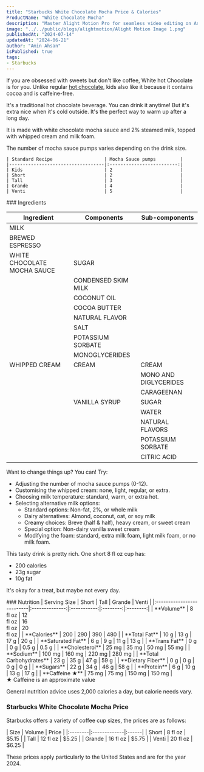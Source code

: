 ```yaml
---
title: "Starbucks White Chocolate Mocha Price & Calories"
ProductName: "White Chocolate Mocha" 
description: "Master Alight Motion Pro for seamless video editing on Android, iOS, and Tablets with our ultimate guide, unlocking advanced features and elevating your skills in 2024!"
image: "../../public/blogs/alightmotion/Alight Motion Image 1.png"
publishedAt: "2024-07-14"
updatedAt: "2024-06-21"
author: "Amin Ahsan"
isPublished: true
tags:
- Starbucks
---
```

  
If you are obsessed with sweets but don't like coffee, White hot Chocolate is for you. Unlike regular [hot chocolate](https://starbucks-menu-with-prices.net/hot-chocolate), kids also like it because it contains cocoa and is caffeine-free. 

It's a traditional hot chocolate beverage. You can drink it anytime! But it's extra nice when it's cold outside. It's the perfect way to warm up after a long day.

It is made with white chocolate mocha sauce and 2% steamed milk, topped with whipped cream and milk foam.

The number of mocha sauce pumps varies depending on the drink size.
    
    | Standard Recipe                   | Mocha Sauce pumps         |
    |-----------------------------------|:-------------------------:| 
    | Kids                              | 2                         |
    | Short                             | 2                         |
    | Tall                              | 3                         |
    | Grande                            | 4                         |
    | Venti                             | 5                         |



<style jsx>{`
  .table-container {
    overflow-x: auto;
    position: relative;
  }
  .table-container table {
    border-collapse: collapse;
    width: 30%;
  }
  .table-container th,
  .table-container td {
    border: 1px solid #ddd;
    padding: 2px;
    min-width: 30px;
    font-size: 11px;
  }
  .table-container th:first-child,
  .table-container td:first-child {
    position: sticky;
    left: 0;
    background-color: white;
    z-index: 1;
  }
  @media (max-width: 768px) {
    .table-container th:not(:first-child),
    .table-container td:not(:first-child) {
      min-width: 50px;
    }
  }
`}</style>

<style jsx>{`
  .table-container2 {
    overflow-x: auto;
    position: relative;
  }
  .table-container2 table {
    border-collapse: collapse;
    width: 80%;
  }
  .table-container2 th,
  .table-container2 td {
    border: 1px solid #ddd;
    padding: 2px;
    min-width: 30px;
    font-size: 11px;
  }
  .table-container2 th:first-child,
  .table-container2 td:first-child {
    position: sticky;
    left: 0;
    background-color: white;
    z-index: 1;
  }
  @media (max-width: 768px) {
    .table-container2 th:not(:first-child),
    .table-container2 td:not(:first-child) {
      min-width: 50px;
    }
  }
`}</style>
 <style jsx>{`
  @media (min-width: 768px) {
    .responsive-grid {
      display: grid;
      grid-template-columns: 1fr 1fr;
    }
  }
`}</style>

<div className="table-container2">
### Ingredients

| Ingredient              | Components                         | Sub-components  |
|-------------------------|------------------------------------|-----------------|
| MILK                    |                                    |                 |
| BREWED ESPRESSO         |                                    |                 |
| WHITE CHOCOLATE MOCHA SAUCE   | SUGAR                        |                 |
|                         | CONDENSED SKIM MILK                |                 |
|                         | COCONUT OIL                        |                 |
|                         | COCOA BUTTER                       |                 |
|                         | NATURAL FLAVOR                     |                 |
|                         | SALT                               |                 |
|                         | POTASSIUM SORBATE                  |                 |
|                         | MONOGLYCERIDES                     |                 |
| WHIPPED CREAM           | CREAM                              | CREAM           |
|                         |                                    | MONO AND DIGLYCERIDES |
|                         |                                    | CARAGEENAN |
|                         | VANILLA SYRUP                      | SUGAR                 |
|                         |                                    | WATER |
|                         |                                    | NATURAL FLAVORS |
|                         |                                    | POTASSIUM SORBATE |
|                         |                                    | CITRIC ACID |
</div>

Want to change things up? You can! Try:
- Adjusting the number of mocha sauce pumps (0-12).
- Customising the whipped cream: none, light, regular, or extra.
- Choosing milk temperature: standard, warm, or extra hot.
- Selecting alternative milk options: 
  -  Standard options: Non-fat, 2%, or whole milk
  - Dairy alternatives: Almond, coconut, oat, or soy milk
  - Creamy choices: Breve (half & half), heavy cream, or sweet cream
  - Special option: Non-dairy vanilla sweet cream
  - Modifying the foam: standard, extra milk foam, light milk foam, or no milk foam.


This tasty drink is pretty rich. One short 8 fl oz cup has:
- 200 calories
- 23g sugar
- 10g fat

It's okay for a treat, but maybe not every day.


<div className="table-container">
### Nutrition
|  Serving Size	            | Short          | Tall        | Grande   | Venti    |
|:--------------------------|:--------------:|:-----------:|:--------:|:--------:|
| **Volume**                | 8 <br/> fl oz  | 12 <br/> fl oz |  16 <br/> fl oz | 20 <br/> fl oz |
| **Calories**              | 200              | 290          | 390       | 480       |
| **Total Fat**             | 10 g            | 13 g         | 17 g      | 20 g      |
| **Saturated Fat**         | 6 g            | 9 g         | 11 g      | 13 g      |
| **Trans Fat**             | 0 g            | 0 g         | 0.5 g      | 0.5 g      |
| **Cholesterol**           | 25 mg           | 35 mg        | 50 mg     | 55 mg     |
| **Sodium**                | 100 mg           | 160 mg       | 220 mg    | 280 mg    | 
| **Total Carbohydrates**   | 23 g            | 35 g         | 47 g      | 59 g      |
| **Dietary Fiber**         | 0 g            | 0 g         | 0 g      | 0 g      |
| **Sugars**                | 22 g            | 34 g         | 46 g      | 58 g      |
| **Protein**               | 6 g            | 10 g         | 13 g      | 17 g      |
| **Caffeine ★**            | 75 mg          | 75 mg      | 150 mg   | 150 mg   |
</div>
★ Caffeine is an approximate value

General nutrition advice uses 2,000 calories a day, but calorie needs vary.

### Starbucks White Chocolate Mocha Price

Starbucks offers a variety of coffee cup sizes, the prices are as follows:

<div style={{width:"300px"}}>
| Size    |   Volume     | Price |
|:--------|:-------------|:------|
| Short   | 8 fl oz      | $5.15 |
| Tall    | 12 fl oz     | $5.25 |
| Grande  | 16 fl oz     | $5.75 |
| Venti   | 20 fl oz     | $6.25 |
</div>

These prices apply particularly to the United States and are for the year 2024.
